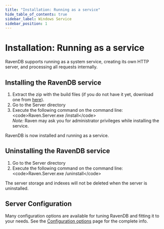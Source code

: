 ```yaml
---
title: "Installation: Running as a service"
hide_table_of_contents: true
sidebar_label: Windows Service
sidebar_position: 1
---
```



# Installation: Running as a service

RavenDB supports running as a system service, creating its own HTTP server, and processing all requests internally.

## Installing the RavenDB service

1. Extract the zip with the build files (if you do not have it yet, download one from [here](https://ravendb.net/download)).
2. Go to the Server directory
3. Execute the following command on the command line: &lt;code&gt;Raven.Server.exe /install&lt;/code&gt;  
    _Note:_ Raven may ask you for administrator privileges while installing the service.

RavenDB is now installed and running as a service.

## Uninstalling the RavenDB service

1. Go to the Server directory
2. Execute the following command on the command line: &lt;code&gt;Raven.Server.exe /uninstall&lt;/code&gt;

The server storage and indexes will not be deleted when the server is uninstalled.

## Server Configuration

Many configuration options are available for tuning RavenDB and fitting it to your needs. See the [Configuration options](https://ravendb.net/docs/server/administration/configuration) page for the complete info.

